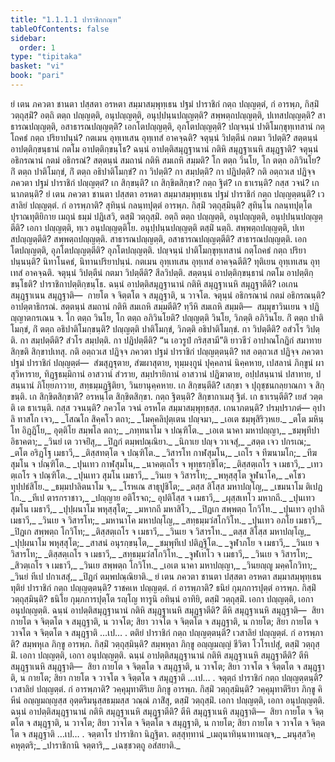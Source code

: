 ```yaml
---
title: "1.1.1.1 ปาราชิกกณฺฑ"
tableOfContents: false
sidebar:
  order: 1
type: "tipitaka"
basket: "vi"
book: "pari"
---
```



<DynamicBreadcrumb />

<Division number="1" book="pari">

<Paragraph number="2" book="pari">
ยํ เตน ภควตา ชานตา ปสฺสตา อรหตา สมฺมาสมฺพุทฺเธน ปฐมํ ปาราชิกํ กตฺถ ปญฺญตฺตํ, กํ อารพฺภ, กิสฺมิํ วตฺถุสฺมิํ? อตฺถิ ตตฺถ ปญฺญตฺติ, อนุปญฺญตฺติ, อนุปฺปนฺนปญฺญตฺติ? สพฺพตฺถปญฺญตฺติ, ปเทสปญฺญตฺติ? สาธารณปญฺญตฺติ, อสาธารณปญฺญตฺติ? เอกโตปญฺญตฺติ, อุภโตปญฺญตฺติ? ปญฺจนฺนํ ปาติโมกฺขุทฺเทสานํ กตฺโถคธํ กตฺถ ปริยาปนฺนํ? กตเมน อุทฺเทเสน อุทฺเทสํ อาคจฺฉติ? จตุนฺนํ วิปตฺตีนํ กตมา วิปตฺติ? สตฺตนฺนํ อาปตฺติกฺขนฺธานํ กตโม อาปตฺติกฺขนฺโธ? ฉนฺนํ อาปตฺติสมุฏฺฐานานํ กติหิ สมุฏฺฐาเนหิ สมุฏฺฐาติ? จตุนฺนํ อธิกรณานํ กตมํ อธิกรณํ? สตฺตนฺนํ สมถานํ กติหิ สมเถหิ สมฺมติ? โก ตตฺถ วินโย, โก ตตฺถ อภิวินโย? กิํ ตตฺถ ปาติโมกฺขํ, กิํ ตตฺถ อธิปาติโมกฺขํ? กา วิปตฺติ? กา สมฺปตฺติ? กา ปฏิปตฺติ? กติ อตฺถวเส ปฏิจฺจ ภควตา ปฐมํ ปาราชิกํ ปญฺญตฺตํ? เก สิกฺขนฺติ? เก สิกฺขิตสิกฺขา? กตฺถ ฐิตํ? เก ธาเรนฺติ? กสฺส วจนํ? เกนาภตนฺติ?
</Paragraph>

</Division>
<Division number="2" book="pari">

<Paragraph number="3" book="pari">
ยํ เตน ภควตา ชานตา ปสฺสตา อรหตา สมฺมาสมฺพุทฺเธน ปฐมํ ปาราชิกํ กตฺถ ปญฺญตฺตนฺติ? เวสาลิยํ ปญฺญตฺตํ. กํ อารพฺภาติ? สุทินฺนํ กลนฺทปุตฺตํ อารพฺภ. กิสฺมิํ วตฺถุสฺมินฺติ? สุทินฺโน กลนฺทปุตฺโต ปุราณทุติยิกาย เมถุนํ ธมฺมํ ปฏิเสวิ, ตสฺมิํ วตฺถุสฺมิํ. อตฺถิ ตตฺถ ปญฺญตฺติ, อนุปญฺญตฺติ, อนุปฺปนฺนปญฺญตฺตีติ? เอกา ปญฺญตฺติ, ทฺเว อนุปญฺญตฺติโย. อนุปฺปนฺนปญฺญตฺติ ตสฺมิํ นตฺถิ. สพฺพตฺถปญฺญตฺติ, ปเทสปญฺญตฺตีติ? สพฺพตฺถปญฺญตฺติ. สาธารณปญฺญตฺติ, อสาธารณปญฺญตฺตีติ? สาธารณปญฺญตฺติ. เอกโตปญฺญตฺติ, อุภโตปญฺญตฺตีติ? อุภโตปญฺญตฺติ. ปญฺจนฺนํ ปาติโมกฺขุทฺเทสานํ กตฺโถคธํ กตฺถ ปริยาปนฺนนฺติ? นิทาโนคธํ, นิทานปริยาปนฺนํ. กตเมน อุทฺเทเสน อุทฺเทสํ อาคจฺฉตีติ? ทุติเยน อุทฺเทเสน อุทฺเทสํ อาคจฺฉติ. จตุนฺนํ วิปตฺตีนํ กตมา วิปตฺตีติ? สีลวิปตฺติ. สตฺตนฺนํ อาปตฺติกฺขนฺธานํ กตโม อาปตฺติกฺขนฺโธติ? ปาราชิกาปตฺติกฺขนฺโธ. ฉนฺนํ อาปตฺติสมุฏฺฐานานํ กติหิ สมุฏฺฐาเนหิ สมุฏฺฐาตีติ? เอเกน สมุฏฺฐาเนน สมุฏฺฐาติ—  กายโต จ จิตฺตโต จ สมุฏฺฐาติ, น วาจโต. จตุนฺนํ อธิกรณานํ กตมํ อธิกรณนฺติ? อาปตฺตาธิกรณํ. สตฺตนฺนํ สมถานํ กติหิ สมเถหิ สมฺมตีติ? ทฺวีหิ สมเถหิ สมฺมติ—  สมฺมุขาวินเยน จ ปฏิญฺญาตกรเณน จ. โก ตตฺถ วินโย, โก ตตฺถ อภิวินโยติ? ปญฺญตฺติ วินโย, วิภตฺติ อภิวินโย. กิํ ตตฺถ ปาติโมกฺขํ, กิํ ตตฺถ อธิปาติโมกฺขนฺติ? ปญฺญตฺติ ปาติโมกฺขํ, วิภตฺติ อธิปาติโมกฺขํ. กา วิปตฺตีติ? อสํวโร วิปตฺติ. กา สมฺปตฺตีติ? สํวโร สมฺปตฺติ. กา ปฏิปตฺตีติ? “น เอวรูปํ กริสฺสามี”ติ ยาวชีวํ อาปาณโกฏิกํ สมาทาย สิกฺขติ สิกฺขาปเทสุ. กติ อตฺถวเส ปฏิจฺจ ภควตา ปฐมํ ปาราชิกํ ปญฺญตฺตนฺติ? ทส อตฺถวเส ปฏิจฺจ ภควตา ปฐมํ ปาราชิกํ ปญฺญตฺตํ—  สํฆสุฏฺฐุตาย, สํฆผาสุตาย, ทุมฺมงฺกูนํ ปุคฺคลานํ นิคฺคหาย, เปสลานํ ภิกฺขูนํ ผาสุวิหาราย, ทิฏฺฐธมฺมิกานํ อาสวานํ สํวราย, สมฺปรายิกานํ อาสวานํ ปฏิฆาตาย, อปฺปสนฺนานํ ปสาทาย, ปสนฺนานํ ภิโยฺยภาวาย, สทฺธมฺมฏฺฐิติยา, วินยานุคฺคหาย. เก สิกฺขนฺตีติ? เสกฺขา จ ปุถุชฺชนกลฺยาณกา จ สิกฺขนฺติ. เก สิกฺขิตสิกฺขาติ? อรหนฺโต สิกฺขิตสิกฺขา. กตฺถ ฐิตนฺติ? สิกฺขากาเมสุ ฐิตํ. เก ธาเรนฺตีติ? เยสํ วตฺตติ เต ธาเรนฺติ. กสฺส วจนนฺติ? ภควโต วจนํ อรหโต สมฺมาสมฺพุทฺธสฺส. เกนาภตนฺติ? ปรมฺปราภตํ—
</Paragraph>

</Division>
<Division number="3" book="pari">

<Paragraph number="4" type="verses" book="pari">
อุปาลิ ทาสโก เจว,_  
_โสณโก สิคฺคโว ตถา;_  
_โมคฺคลิปุตฺเตน ปญฺจมา,_  
_เอเต ชมฺพุสิริวฺหเย._  

</Paragraph>

<Paragraph number="5" book="pari">
_ตโต มหินฺโท อิฏฺฏิโย,_  
อุตฺติโย สมฺพโล ตถา;_  
_ภทฺทนาโม จ ปณฺฑิโต._  

</Paragraph>

<Paragraph number="6" type="verses" book="pari">
_เอเต นาคา มหาปญฺญา,_  
_ชมฺพุทีปา อิธาคตา;_  
_วินยํ เต วาจยิํสุ,_  
_ปิฏกํ ตมฺพปณฺณิยา._  

</Paragraph>

<Paragraph number="7" type="verses" book="pari">
_นิกาเย ปญฺจ วาเจสุํ,_  
_สตฺต เจว ปกรเณ;_  
_ตโต อริฏฺโฐ เมธาวี,_  
_ติสฺสทตฺโต จ ปณฺฑิโต._  

</Paragraph>

<Paragraph number="8" type="verses" book="pari">
_วิสารโท กาฬสุมโน,_  
_เถโร จ ทีฆนามโก;_  
_ทีฆสุมโน จ ปณฺฑิโต._  

</Paragraph>

<Paragraph number="9" type="verses" book="pari">
_ปุนเทว กาฬสุมโน,_  
_นาคตฺเถโร จ พุทฺธรกฺขิโต;_  
_ติสฺสตฺเถโร จ เมธาวี,_  
_เทวตฺเถโร จ ปณฺฑิโต._  

</Paragraph>

<Paragraph number="10" type="verses" book="pari">
_ปุนเทว สุมโน เมธาวี,_  
_วินเย จ วิสารโท;_  
_พหุสฺสุโต จูฬนาโค,_  
_คโชว ทุปฺปธํสิโย._  

</Paragraph>

<Paragraph number="11" type="verses" book="pari">
_ธมฺมปาลิตนาโม จ,_  
_โรหเณ สาธุปูชิโต;_  
_ตสฺส สิโสฺส มหาปญฺโญ,_  
_เขมนาโม ติเปฏโก._  

</Paragraph>

<Paragraph number="12" type="verses" book="pari">
_ทีเป ตารกราชาว,_  
_ปญฺญาย อติโรจถ;_  
อุปติโสฺส จ เมธาวี,_  
_ผุสฺสเทโว มหากถี._  

</Paragraph>

<Paragraph number="13" type="verses" book="pari">
_ปุนเทว สุมโน เมธาวี,_  
_ปุปฺผนาโม พหุสฺสุโต;_  
_มหากถี มหาสิโว,_  
_ปิฏเก สพฺพตฺถ โกวิโท._  

</Paragraph>

<Paragraph number="14" type="verses" book="pari">
_ปุนเทว อุปาลิ เมธาวี,_  
_วินเย จ วิสารโท;_  
_มหานาโค มหาปญฺโญ,_  
_สทฺธมฺมวํสโกวิโท._  

</Paragraph>

<Paragraph number="15" type="verses" book="pari">
_ปุนเทว อภโย เมธาวี,_  
_ปิฏเก สพฺพตฺถ โกวิโท;_  
_ติสฺสตฺเถโร จ เมธาวี,_  
_วินเย จ วิสารโท._  

</Paragraph>

<Paragraph number="16" type="verses" book="pari">
_ตสฺส สิโสฺส มหาปญฺโญ,_  
_ปุปฺผนาโม พหุสฺสุโต;_  
_สาสนํ อนุรกฺขนฺโต,_  
_ชมฺพุทีเป ปติฏฺฐิโต._  

</Paragraph>

<Paragraph number="17" type="verses" book="pari">
_จูฬาภโย จ เมธาวี,_  
_วินเย จ วิสารโท;_  
_ติสฺสตฺเถโร จ เมธาวี,_  
_สทฺธมฺมวํสโกวิโท._  

</Paragraph>

<Paragraph number="18" type="verses" book="pari">
_จูฬเทโว จ เมธาวี,_  
_วินเย จ วิสารโท;_  
_สิวตฺเถโร จ เมธาวี,_  
_วินเย สพฺพตฺถ โกวิโท._  

</Paragraph>

<Paragraph number="19" type="verses" book="pari">
_เอเต นาคา มหาปญฺญา,_  
_วินยญฺญู มคฺคโกวิทา;_  
_วินยํ ทีเป ปกาเสสุํ,_  
_ปิฏกํ ตมฺพปณฺณิยาติ._  

</Paragraph>

</Division>
<Division number="4" book="pari">

<Paragraph number="20" book="pari">
ยํ เตน ภควตา ชานตา ปสฺสตา อรหตา สมฺมาสมฺพุทฺเธน ทุติยํ ปาราชิกํ กตฺถ ปญฺญตฺตนฺติ? ราชคเห ปญฺญตฺตํ. กํ อารพฺภาติ? ธนิยํ กุมฺภการปุตฺตํ อารพฺภ. กิสฺมิํ วตฺถุสฺมินฺติ? ธนิโย กุมฺภการปุตฺโต รญฺโญ ทารูนิ อทินฺนํ อาทิยิ, ตสฺมิํ วตฺถุสฺมิํ. เอกา ปญฺญตฺติ, เอกา อนุปญฺญตฺติ. ฉนฺนํ อาปตฺติสมุฏฺฐานานํ กติหิ สมุฏฺฐาเนหิ สมุฏฺฐาตีติ? ตีหิ สมุฏฺฐาเนหิ สมุฏฺฐาติ—  สิยา กายโต จ จิตฺตโต จ สมุฏฺฐาติ, น วาจโต; สิยา วาจโต จ จิตฺตโต จ สมุฏฺฐาติ, น กายโต; สิยา กายโต จ วาจโต จ จิตฺตโต จ สมุฏฺฐาติ …เป… .
</Paragraph>

</Division>
<Division number="5" book="pari">

<Paragraph number="21" book="pari">
ตติยํ ปาราชิกํ กตฺถ ปญฺญตฺตนฺติ? เวสาลิยํ ปญฺญตฺตํ. กํ อารพฺภาติ? สมฺพหุเล ภิกฺขู อารพฺภ. กิสฺมิํ วตฺถุสฺมินฺติ? สมฺพหุลา ภิกฺขู อญฺญมญฺญํ ชีวิตา โวโรเปสุํ, ตสฺมิํ วตฺถุสฺมิํ. เอกา ปญฺญตฺติ, เอกา อนุปญฺญตฺติ. ฉนฺนํ อาปตฺติสมุฏฺฐานานํ กติหิ สมุฏฺฐาเนหิ สมุฏฺฐาตีติ? ตีหิ สมุฏฺฐาเนหิ สมุฏฺฐาติ—  สิยา กายโต จ จิตฺตโต จ สมุฏฺฐาติ, น วาจโต; สิยา วาจโต จ จิตฺตโต จ สมุฏฺฐาติ, น กายโต; สิยา กายโต จ วาจโต จ จิตฺตโต จ สมุฏฺฐาติ …เป… .
</Paragraph>

</Division>
<Division number="6" book="pari">

<Paragraph number="22" book="pari">
จตุตฺถํ ปาราชิกํ กตฺถ ปญฺญตฺตนฺติ? เวสาลิยํ ปญฺญตฺตํ. กํ อารพฺภาติ? วคฺคุมุทาตีริเย ภิกฺขู อารพฺภ. กิสฺมิํ วตฺถุสฺมินฺติ? วคฺคุมุทาตีริยา ภิกฺขู คิหีนํ อญฺญมญฺญสฺส อุตฺตริมนุสฺสธมฺมสฺส วณฺณํ ภาสิํสุ, ตสฺมิํ วตฺถุสฺมิํ. เอกา ปญฺญตฺติ, เอกา อนุปญฺญตฺติ. ฉนฺนํ อาปตฺติสมุฏฺฐานานํ กติหิ สมุฏฺฐาเนหิ สมุฏฺฐาตีติ? ตีหิ สมุฏฺฐาเนหิ สมุฏฺฐาติ—  สิยา กายโต จ จิตฺตโต จ สมุฏฺฐาติ, น วาจโต; สิยา วาจโต จ จิตฺตโต จ สมุฏฺฐาติ, น กายโต; สิยา กายโต จ วาจโต จ จิตฺตโต จ สมุฏฺฐาติ …เป… .

</Paragraph>
</Division>

<Paragraph number="23" type="center" book="pari">
จตฺตาโร ปาราชิกา นิฏฺฐิตา.



</Paragraph>

<Paragraph number="24" type="center" book="pari">
ตสฺสุทฺทานํ


</Paragraph>

<Paragraph number="25" type="verses" book="pari">
_เมถุนาทินฺนาทานญฺจ,_  
_มนุสฺสวิคฺคหุตฺตริ;_  
_ปาราชิกานิ จตฺตาริ,_  
_เฉชฺชวตฺถู อสํสยาติ._
</Paragraph>